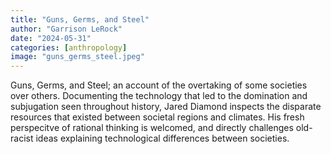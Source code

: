 ```yaml
---
title: "Guns, Germs, and Steel"
author: "Garrison LeRock"
date: "2024-05-31"
categories: [anthropology]
image: "guns_germs_steel.jpeg"
---
```

Guns, Germs, and Steel; an account of the overtaking of some societies over others. 
Documenting the technology that led to the domination and subjugation seen throughout history, Jared Diamond inspects the disparate resources that existed between societal regions and climates. 
His fresh perspecitve of rational thinking is welcomed, and directly challenges old-racist ideas explaining technological differences between societies. 
